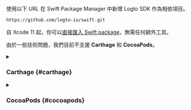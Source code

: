 使用以下 URL 在 Swift Package Manager 中新增 Logto SDK 作為相依項目。

```bash
https://github.com/logto-io/swift.git
```

自 Xcode 11 起，你可以[直接匯入 Swift package](https://developer.apple.com/documentation/swift_packages/adding_package_dependencies_to_your_app)，無需任何額外工具。

由於一些技術問題，我們目前不支援 **Carthage** 和 **CocoaPods**。

<details>

<summary>

### Carthage \{#carthage}

</summary>

Carthage [需要一個 `xcodeproj` 檔案來建置](https://github.com/Carthage/Carthage/issues/1226#issuecomment-290931385)，但由於我們使用原生社交插件的二進位目標，`swift package generate-xcodeproj` 會報錯。我們將嘗試尋找解決方案。

</details>

<details>

<summary>

### CocoaPods \{#cocoapods}

</summary>

CocoaPods [不支援本地相依項目](https://github.com/CocoaPods/CocoaPods/issues/3276)和 monorepo，因此很難為此 repo 創建 `.podspec`。

</details>
